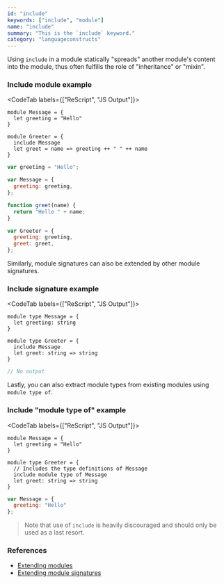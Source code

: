 ```yaml
---
id: "include"
keywords: ["include", "module"]
name: "include"
summary: "This is the `include` keyword."
category: "languageconstructs"
---
```


Using `include` in a module statically "spreads" another module's content into the module, thus often fulfills the role of "inheritance" or "mixin".

### Include module example

<CodeTab labels={["ReScript", "JS Output"]}>

```res
module Message = {
  let greeting = "Hello"
}

module Greeter = {
  include Message
  let greet = name => greeting ++ " " ++ name
}
```

```js
var greeting = "Hello";

var Message = {
  greeting: greeting,
};

function greet(name) {
  return "Hello " + name;
}

var Greeter = {
  greeting: greeting,
  greet: greet,
};
```

</CodeTab>

Similarly, module signatures can also be extended by other module signatures.

### Include signature example

<CodeTab labels={["ReScript", "JS Output"]}>

```res
module type Message = {
  let greeting: string
}

module type Greeter = {
  include Message
  let greet: string => string
}
```

```js
// No output
```

</CodeTab>

Lastly, you can also extract module types from existing modules using `module type of`.

### Include "module type of" example

<CodeTab labels={["ReScript", "JS Output"]}>

```res
module Message = {
  let greeting = "Hello"
}

module type Greeter = {
  // Includes the type definitions of Message
  include module type of Message
  let greet: string => string
}
```

```js
var Message = {
  greeting: "Hello"
};
```

</CodeTab>

> Note that use of `include` is heavily discouraged and should only be used as a last resort.

### References

* [Extending modules](/docs/manual/latest/module#extending-modules)
* [Extending module signatures](/module#extending-module-signatures)

